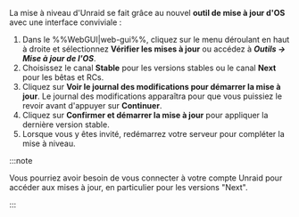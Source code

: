 La mise à niveau d'Unraid se fait grâce au nouvel **outil de mise à jour d'OS** avec une interface conviviale :

1. Dans le %%WebGUI|web-gui%%, cliquez sur le menu déroulant en haut à droite et sélectionnez **Vérifier les mises à jour** ou accédez à ***Outils → Mise à jour de l'OS***.
2. Choisissez le canal **Stable** pour les versions stables ou le canal **Next** pour les bêtas et RCs.
3. Cliquez sur **Voir le journal des modifications pour démarrer la mise à jour**. Le journal des modifications apparaîtra pour que vous puissiez le revoir avant d'appuyer sur **Continuer**.
4. Cliquez sur **Confirmer et démarrer la mise à jour** pour appliquer la dernière version stable.
5. Lorsque vous y êtes invité, redémarrez votre serveur pour compléter la mise à niveau.

:::note

Vous pourriez avoir besoin de vous connecter à votre compte Unraid pour accéder aux mises à jour, en particulier pour les versions "Next".

:::
